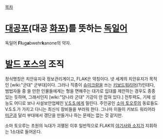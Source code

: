 [[목차]]
= [[대공포]](대공 [[화포]])를 뜻하는 [[독일어]] =
독일어 '''Fl'''ug'''a'''bwehr'''k'''anone의 약자.

= [[발드 포스]]의 조직 =
정식명칭은 치안유지국 정보관리계이고, FLAK은 약칭이다. 넷 세계의 치안유지가 목적인 [wiki:"군대" 군부대]이다. 그러나 직종이 [[슈미크람]]을 쓰는 [[키보드워리어]](?)인데다, 범법자들 중 쓸 만한 인물들에게는 형을 면해주는 대가로 입대를 제안하는 경우도 종종 있는 듯하며, 그래서인지 [wiki:"당나라 군대" 기강이 안 잡혀 있다.] 전투력도, 기체 성능도 어디로 보나 사설보안업체인 [[V.S.S.]]에게 밀린다. 주인공인 [[소마 토오루]]의 동료들도 V.S.S.가 가지고 다니는 최신식 장비들을 부러워 한다. 그나마 이들이 키보드 워리어라 [[미군]]과 달리 부대에서 갱단을 만들거나 하는 문제는 없는 것 같지만.

소마 토오루는 초원의 늑대가 괴멸된 이후 일반적으로 FLAK의 [[야기사와 소지]]가 지휘하는 1소대로 들어온다.
